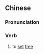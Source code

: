 {{also|解纵}}
==Chinese==
{{zh-forms|s=解纵}}

===Pronunciation===
{{zh-pron
|m=jiězòng
|cat=v
}}

===Verb===
{{zh-verb}}

# {{lb|zh|archaic}} to [[set]] [[free]]
